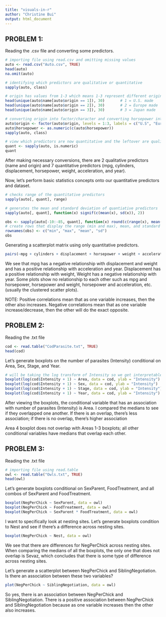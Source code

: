 ---
title: "visuals-in-r"
author: "Christine Bui"
output: html_document
---

## PROBLEM 1:
Reading the .csv file and converting some predictors. 
```{r}
# importing file using read.csv and omitting missing values
auto <- read.csv("Auto.csv", TRUE)
head(auto)
na.omit(auto)
```
```{r}
# identifying which predictors are qualitative or quantitative 
sapply(auto, class)

# origin has values from 1-3 which means 1-3 represent different origins 
head(unique(auto$name[auto$origin == 1]), 30)       # 1 = U.S. made
head(unique(auto$name[auto$origin == 2]), 30)       # 2 = Europe made
head(unique(auto$name[auto$origin == 3]), 30)       # 3 = Japan made

# converting origin into factor/character and converting horsepower into numeric
auto$origin <- factor(auto$origin, levels = 1:3, labels = c("U.S", "Europe", "Japan"))
auto$horsepower <- as.numeric(c(auto$horsepower)) 
sapply(auto, class)

# view which predictors are now quantitative and the leftover are qualitative 
quant <- sapply(auto, is.numeric)
quant
```
After making necessary conversions, there are 2 qualitative predictors (name and origin) and 7 quantitative predictors (mpg, cylinders, displacement, horsepower, weight, acceleration, and year).


Now, let's perform basic statistics concepts onto our quantitative predictors and dataset.
```{r}
# checks range of the quantitative predictors
sapply(auto[, quant], range) 

# generates the mean and standard deviation of quantiative predictors
sapply(auto[, quant], function(x) signif(c(mean(x), sd(x)), 2))

obs <- sapply(auto[-10:-85, quant], function(x) round(c(range(x), mean(x), sd(x))))
# create rows that display the range (min and max), mean, and standard deviation
rownames(obs) <- c("min", "max", "mean", "sd")
obs
```

Generating a scatterplot matrix using only quantitative predictors.
```{r}
pairs(~mpg + cylinders + displacement + horsepower + weight + acceleration + year, data = auto)
```

We see that mpg has a negative relationship with displacement and weight and has a positive relationship with acceleration and year. Displacement has a positive relationship with weight, Weight has a negative relationship with year. Some plots show no relationship to each other such as mpg and horsepower, horsepower and weight, horsepower and acceleration, etc. (usually the clustered scatter plots).

NOTE: Positive correlations mean that as one variable increases, then the other also increases. Negative correlations mean that as one variable increase/decrease, then the other will do the exact opposite. 


## PROBLEM 2:
Reading the .txt file 
```{r}
cod <- read.table("CodParasite.txt", TRUE)
head(cod)
```

Let's generate boxplots on the number of parasites (Intensity) conditional on Area, Sex, Stage, and Year. 
```{r}
# will be taking the log transform of Intensity so we get interpretable results
boxplot(log(cod$Intensity + 1) ~ Area, data = cod, ylab = "Intensity")
boxplot(log(cod$Intensity + 1) ~ Sex, data = cod, ylab = "Intensity")
boxplot(log(cod$Intensity + 1) ~ Stage, data = cod, ylab = "Intensity")
boxplot(log(cod$Intensity + 1) ~ Year, data = cod, ylab = "Intensity")
```

After viewing the boxplots, the conditional variable that has an association with number of parasites (Intensity) is Area. I compared the medians to see if they overlapped one another. If there is an overlap, there's less association; if there is no overlap, there's higher association

Area 4 boxplot does not overlap with Areas 1-3 boxplots; all other conditional variables have medians that overlap each other.


## PROBLEM 3:
Reading the .txt file 
```{r}
# importing file using read.table
owl <- read.table("Owls.txt", TRUE)
head(owl)
```

Let's generate boxplots conditional on SexParent, FoodTreatment, and all combos of SexParent and FoodTreatment. 
```{r}
boxplot(NegPerChick ~ SexParent, data = owl)
boxplot(NegPerChick ~ FoodTreatment, data = owl)
boxplot(NegPerChick ~ SexParent * FoodTreatment, data = owl)
```

I want to specifically look at nesting sites. Let's generate boxplots condition to Nest and see if there's a difference across nesting sites.
```{r}
boxplot(NegPerChick ~ Nest, data = owl)
```

We see that there are differences for NegPerChick across nesting sites. When comparing the medians of all the boxplots, the only one that does not overlap is Sevaz, which concludes that there is some type of difference across nesting sites. 

Let's generate a scatterplot between NegPerChick and SiblingNegotiation. Is there an association between these two variables?
```{r}
plot(NegPerChick ~ SiblingNegotiation, data = owl)
```

So yes, there is an association between NegPerChick and SiblingNegotiation. There is a positive association between NegPerChick and SiblingNegotiation because as one variable increases then the other also increases. 